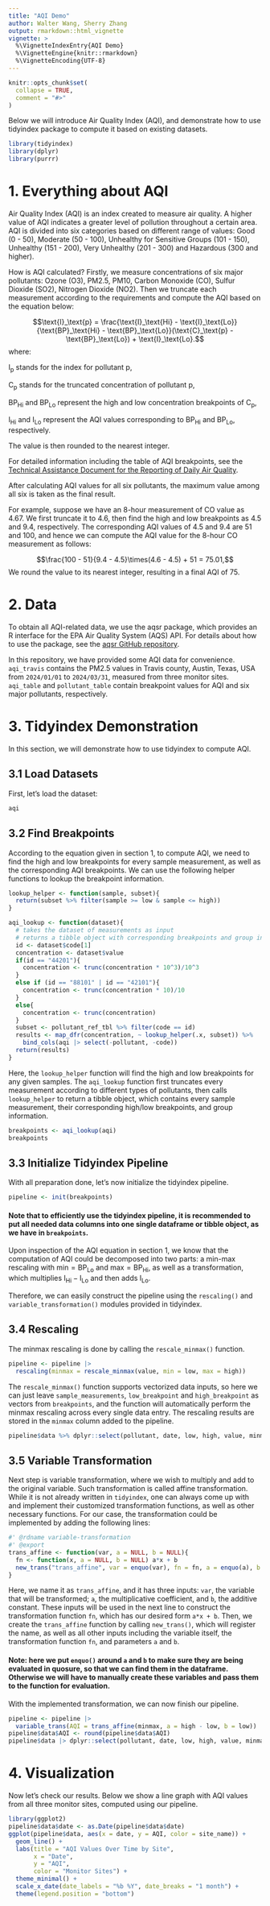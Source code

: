 ```yaml
---
title: "AQI Demo"
author: Walter Wang, Sherry Zhang
output: rmarkdown::html_vignette
vignette: >
  %\VignetteIndexEntry{AQI Demo}
  %\VignetteEngine{knitr::rmarkdown}
  %\VignetteEncoding{UTF-8}
---
```


```r
knitr::opts_chunk$set(
  collapse = TRUE,
  comment = "#>"
)
```

Below we will introduce Air Quality Index (AQI), and demonstrate how to use tidyindex package to compute it based on existing datasets.

```r
library(tidyindex)
library(dplyr)
library(purrr)
```

# 1. Everything about AQI

Air Quality Index (AQI) is an index created to measure air quality. A higher value of AQI indicates a greater level of pollution throughout a certain area. AQI is divided into six categories based on different range of values: Good (0 - 50), Moderate (50 - 100), Unhealthy for Sensitive Groups (101 - 150), Unhealthy (151 - 200), Very Unhealthy (201 - 300) and Hazardous (300 and higher). 

How is AQI calculated? Firstly, we measure concentrations of six major pollutants: Ozone (O3), PM2.5, PM10, Carbon Monoxide (CO), Sulfur Dioxide (SO2), Nitrogen Dioxide (NO2). Then we truncate each measurement according to the requirements and compute the AQI based on the equation below:

$$\text{I}_\text{p} = \frac{\text{I}_\text{Hi} - \text{I}_\text{Lo}}{\text{BP}_\text{Hi} - \text{BP}_\text{Lo}}(\text{C}_\text{p} - \text{BP}_\text{Lo}) + \text{I}_\text{Lo}.$$
where:

$\text{I}_\text{p}$ stands for the index for pollutant $\text{p}$,

$\text{C}_\text{p}$ stands for the truncated concentration of pollutant $\text{p}$,

$\text{BP}_\text{Hi}$ and $\text{BP}_\text{Lo}$ represent the high and low concentration breakpoints of $\text{C}_\text{p}$,

$\text{I}_\text{Hi}$ and $\text{I}_\text{Lo}$ represent the AQI values corresponding to $\text{BP}_\text{Hi}$ and $\text{BP}_\text{Lo}$, respectively.

The value is then rounded to the nearest integer.

For detailed information including the table of AQI breakpoints, see the [Technical Assistance Document for the Reporting of Daily Air Quality](https://document.airnow.gov/technical-assistance-document-for-the-reporting-of-daily-air-quailty.pdf). 

After calculating AQI values for all six pollutants, the maximum value among all six is taken as the final result.

For example, suppose we have an 8-hour measurement of CO value as 4.67. We first truncate it to 4.6, then find the high and low breakpoints as 4.5 and 9.4, respectively. The corresponding AQI values of 4.5 and 9.4 are 51 and 100, and hence we can compute the AQI value for the 8-hour CO measurement as follows:

$$\frac{100 - 51}{9.4 - 4.5}\times(4.6 - 4.5) + 51 = 75.01,$$
We round the value to its nearest integer, resulting in a final AQI of 75.

# 2. Data

To obtain all AQI-related data, we use the aqsr package, which provides an R interface for the EPA Air Quality System (AQS) API. For details about how to use the package, see the [aqsr GitHub repository](https://github.com/kpkeller/aqsr). 

In this repository, we have provided some AQI data for convenience. `aqi_travis` contains the PM2.5 values in Travis county, Austin, Texas, USA from `2024/01/01` to `2024/03/31`, measured from three monitor sites. `aqi_table` and `pollutant_table` contain breakpoint values for AQI and six major pollutants, respectively.

# 3. Tidyindex Demonstration 

In this section, we will demonstrate how to use tidyindex to compute AQI.

## 3.1 Load Datasets

First, let's load the dataset:

```r
aqi
```

## 3.2 Find Breakpoints

According to the equation given in section 1, to compute AQI, we need to find the high and low breakpoints for every sample measurement, as well as the corresponding AQI breakpoints. We can use the following helper functions to lookup the breakpoint information.

```r
lookup_helper <- function(sample, subset){
  return(subset %>% filter(sample >= low & sample <= high))
}

aqi_lookup <- function(dataset){
  # takes the dataset of measurements as input
  # returns a tibble object with corresponding breakpoints and group info
  id <- dataset$code[1]
  concentration <- dataset$value
  if(id == "44201"){
    concentration <- trunc(concentration * 10^3)/10^3
  }
  else if (id == "88101" | id == "42101"){
    concentration <- trunc(concentration * 10)/10
  }
  else{
    concentration <- trunc(concentration)
  }
  subset <- pollutant_ref_tbl %>% filter(code == id)
  results <- map_dfr(concentration, ~ lookup_helper(.x, subset)) %>%
    bind_cols(aqi |> select(-pollutant, -code))
  return(results)
}
```

Here, the `lookup_helper` function will find the high and low breakpoints for any given samples. The `aqi_lookup` function first truncates every measurement according to different types of pollutants, then calls `lookup_helper` to return a tibble object, which contains every sample measurement, their corresponding high/low breakpoints, and group information. 

```r
breakpoints <- aqi_lookup(aqi)
breakpoints
```

## 3.3 Initialize Tidyindex Pipeline

With all preparation done, let's now initialize the tidyindex pipeline. 

```r
pipeline <- init(breakpoints)
```

#### Note that to efficiently use the tidyindex pipeline, it is recommended to put all needed data columns into one single dataframe or tibble object, as we have in `breakpoints`.

Upon inspection of the AQI equation in section 1, we know that the computation of AQI could be decomposed into two parts: a min-max rescaling with $\text{min} = \text{BP}_\text{Lo}$ and $\text{max} = \text{BP}_\text{Hi}$, as well as a transformation, which multiplies $\text{I}_\text{Hi} - \text{I}_\text{Lo}$ and then adds $\text{I}_\text{Lo}$.

Therefore, we can easily construct the pipeline using the `rescaling()` and `variable_transformation()` modules provided in tidyindex. 

## 3.4 Rescaling

The minmax rescaling is done by calling the `rescale_minmax()` function.

```r
pipeline <- pipeline |> 
  rescaling(minmax = rescale_minmax(value, min = low, max = high))
```

The `rescale_minmax()` function supports vectorized data inputs, so here we can just leave `sample_measurements`, `low_breakpoint` and `high_breakpoint` as vectors from `breakpoints`, and the function will automatically perform the minmax rescaling across every single data entry. The rescaling results are stored in the `minmax` column added to the pipeline.

```r
pipeline$data %>% dplyr::select(pollutant, date, low, high, value, minmax)
```

## 3.5 Variable Transformation

Next step is variable transformation, where we wish to multiply and add to the original variable. Such transformation is called affine transformation. While it is not already written in `tidyindex`, one can always come up with and implement their customized transformation functions, as well as other necessary functions. For our case, the transformation could be implemented by adding the following lines:

```r
#' @rdname variable-transformation
#' @export
trans_affine <- function(var, a = NULL, b = NULL){
  fn <- function(x, a = NULL, b = NULL) a*x + b
  new_trans("trans_affine", var = enquo(var), fn = fn, a = enquo(a), b = enquo(b))
}
```

Here, we name it as `trans_affine`, and it has three inputs: `var`, the variable that will be transformed; `a`, the multiplicative coefficient, and `b`, the additive constant. These inputs will be used in the next line to construct the transformation function `fn`, which has our desired form `a*x + b`. Then, we create the `trans_affine` function by calling `new_trans()`, which will register the name, as well as all other inputs including the variable itself, the transformation function `fn`, and parameters `a` and `b`.

#### Note: here we put `enquo()` around `a` and `b` to make sure they are being evaluated in quosure, so that we can find them in the dataframe. Otherwise we will have to manually create these variables and pass them to the function for evaluation.

With the implemented transformation, we can now finish our pipeline.

```r
pipeline <- pipeline |> 
  variable_trans(AQI = trans_affine(minmax, a = high - low, b = low))
pipeline$data$AQI <- round(pipeline$data$AQI)
pipeline$data |> dplyr::select(pollutant, date, low, high, value, minmax, AQI)
```

# 4. Visualization

Now let's check our results. Below we show a line graph with AQI values from all three monitor sites, computed using our pipeline.

```r
library(ggplot2)
pipeline$data$date <- as.Date(pipeline$data$date)
ggplot(pipeline$data, aes(x = date, y = AQI, color = site_name)) +
  geom_line() + 
  labs(title = "AQI Values Over Time by Site",
       x = "Date",
       y = "AQI",
       color = "Monitor Sites") +
  theme_minimal() +
  scale_x_date(date_labels = "%b %Y", date_breaks = "1 month") +
  theme(legend.position = "bottom")
```




